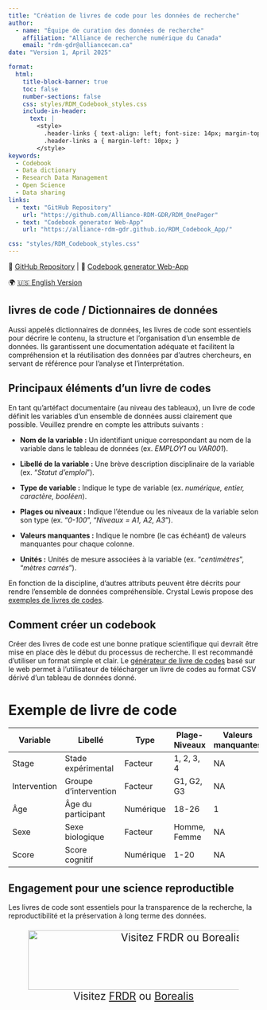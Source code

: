 ```yaml
---
title: "Création de livres de code pour les données de recherche" 
author: 
  - name: "Équipe de curation des données de recherche"
    affiliation: "Alliance de recherche numérique du Canada"
    email: "rdm-gdr@alliancecan.ca"
date: "Version 1, April 2025"

format: 
  html:
    title-block-banner: true
    toc: false
    number-sections: false
    css: styles/RDM_Codebook_styles.css
    include-in-header: 
      text: |
        <style>
          .header-links { text-align: left; font-size: 14px; margin-top: -15px; }
          .header-links a { margin-left: 10px; }
        </style>
keywords: 
  - Codebook
  - Data dictionary
  - Research Data Management
  - Open Science
  - Data sharing
links: 
  - text: "GitHub Repository"
    url: "https://github.com/Alliance-RDM-GDR/RDM_OnePager"
  - text: "Codebook generator Web-App"
    url: "https://alliance-rdm-gdr.github.io/RDM_Codebook_App/"

css: "styles/RDM_Codebook_styles.css"
---
```


::: {#header-info}
<div class="header-links">
🔗 <a href="https://github.com/Alliance-RDM-GDR/RDM_OnePager" target="_blank">GitHub Repository</a> |
📄 <a href="https://alliance-rdm-gdr.github.io/RDM_Codebook_App/" target="_blank">Codebook generator Web-App</a>
</div>

<div class="language-switch">
🌍 <a href="https://alliance-rdm-gdr.github.io/RDM_OnePager/RDM_Codebook_en.html" target="_blank">🇺🇸 English Version</a>
</div>
:::


## livres de code / Dictionnaires de données

Aussi appelés dictionnaires de données, les livres de code sont essentiels pour décrire le contenu, la structure et l'organisation d’un ensemble de données. Ils garantissent une documentation adéquate et facilitent la compréhension et la réutilisation des données par d'autres chercheurs, en servant de référence pour l’analyse et l’interprétation.

## Principaux éléments d'un livre de codes

En tant qu’artéfact documentaire (au niveau des tableaux), un livre de code définit les variables d’un ensemble de données aussi clairement que possible. Veuillez prendre en compte les attributs suivants :

::: {.box}
- **Nom de la variable :** Un identifiant unique correspondant au nom de la variable dans le tableau de données (ex. *EMPLOY1* ou *VAR001*).

- **Libellé de la variable :** Une brève description disciplinaire de la variable (ex. "*Statut d'emploi*").

- **Type de variable :** Indique le type de variable (ex. *numérique, entier, caractère, booléen*).

- **Plages ou niveaux :** Indique l’étendue ou les niveaux de la variable selon son type (ex. "*0-100*", "*Niveaux = A1, A2, A3*").

- **Valeurs manquantes :** Indique le nombre (le cas échéant) de valeurs manquantes pour chaque colonne.

- **Unités :** Unités de mesure associées à la variable (ex. "*centimètres*", "*mètres carrés*").
:::

::: {.callout-tip}
En fonction de la discipline, d'autres attributs peuvent être décrits pour rendre l'ensemble de données compréhensible. Crystal Lewis propose des [exemples de livres de codes](https://osf.io/925sh).
:::

## Comment créer un codebook

Créer des livres de code est une bonne pratique scientifique qui devrait être mise en place dès le début du processus de recherche. Il est recommandé d’utiliser un format simple et clair. Le [générateur de livre de codes](https://alliance-rdm-gdr.github.io/RDM_Codebook_App/) basé sur le web permet à l'utilisateur de télécharger un livre de codes au format CSV dérivé d'un tableau de données donné.


# Exemple de livre de code

::: {style="text-align: left; font-size: 80%"}
| **Variable**  | **Libellé**          | **Type**  | **Plage-Niveaux** | **Valeurs manquantes** | **Unités** |
|--------------|-----------------------|-----------|-------------------|------------------------|------------|
| Stage        | Stade expérimental    | Facteur   | 1, 2, 3, 4        | NA                     | NA         |
| Intervention | Groupe d’intervention | Facteur   | G1, G2, G3        | NA                     | NA         |
| Âge          | Âge du participant    | Numérique | 18-26             | 1                      | Années     |
| Sexe         | Sexe biologique       | Facteur   | Homme, Femme      | NA                     | NA         |
| Score        | Score cognitif        | Numérique | 1-20              | NA                     | AU         |
:::


::: {.callout-tip}
## Engagement pour une science reproductible
Les livres de code sont essentiels pour la transparence de la recherche, la reproductibilité et la préservation à long terme des données. 
:::

::: {style="text-align: center;font-size: 150%"}
![Visitez [FRDR](https://www.frdr-dfdr.ca/repo/) ou [Borealis](https://borealisdata.ca/)](images/General/Repositories_Logo.png){fig-alt="Logos de deux dépôts de données de recherche canadiens : FRDR (Federated Research Data Repository) et Borealis. Le logo de FRDR présente un motif géométrique de carrés jaunes formant un losange, avec le nom du dépôt en texte noir et or. Le logo de Borealis inclut une représentation artistique des aurores boréales au-dessus des montagnes et d’un lac, avec le nom du dépôt en texte blanc en gras." fig-align="center" width="600" height="120"}
:::
